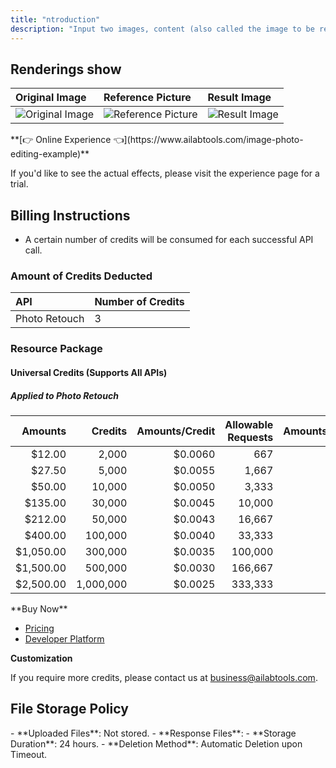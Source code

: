 ```yaml
---
title: "ntroduction"
description: "Input two images, content (also called the image to be repaired) and style (also called the reference image). The content image is transformed according to the style of the style image to get a result image."
---
```


## Renderings show

| Original Image                                                                                         | Reference Picture                                                                                          | Result Image                                                                                       |
|:-------------------------------------------------------------------------------------------------------|:-----------------------------------------------------------------------------------------------------------|:---------------------------------------------------------------------------------------------------|
| ![Original Image](https://img.ailabtools.com/rapidapi/ReferPictureRestoringPicture/original-1-min.jpg) | ![Reference Picture](https://img.ailabtools.com/rapidapi/ReferPictureRestoringPicture/reference-1-min.jpg) | ![Result Image](https://img.ailabtools.com/rapidapi/ReferPictureRestoringPicture/result-1-min.jpg) |
<Tip>
**[👉 Online Experience 👈](https://www.ailabtools.com/image-photo-editing-example)**

If you'd like to see the actual effects, please visit the experience page for a trial.
</Tip>
## Billing Instructions

- A certain number of credits will be consumed for each successful API call.

### Amount of Credits Deducted

| API           | Number of Credits |
|:--------------|:------------------|
| Photo Retouch | 3                 |

### Resource Package

#### Universal Credits (Supports All APIs)

##### Applied to Photo Retouch

|   Amounts |   Credits | Amounts/Credit | Allowable Requests | Amounts/Request |
|----------:|----------:|---------------:|-------------------:|----------------:|
|    $12.00 |     2,000 |        $0.0060 |                667 |         $0.0180 |
|    $27.50 |     5,000 |        $0.0055 |              1,667 |         $0.0165 |
|    $50.00 |    10,000 |        $0.0050 |              3,333 |         $0.0150 |
|   $135.00 |    30,000 |        $0.0045 |             10,000 |         $0.0135 |
|   $212.00 |    50,000 |        $0.0043 |             16,667 |         $0.0129 |
|   $400.00 |   100,000 |        $0.0040 |             33,333 |         $0.0120 |
| $1,050.00 |   300,000 |        $0.0035 |            100,000 |         $0.0105 |
| $1,500.00 |   500,000 |        $0.0030 |            166,667 |         $0.0090 |
| $2,500.00 | 1,000,000 |        $0.0025 |            333,333 |         $0.0075 |
<Tip>
**Buy Now**

- <a href="https://www.ailabtools.com/price?tab=developer" target="_blank">Pricing</a>
- <a href="https://www.ailabtools.com/developer-platform" target="_blank">Developer Platform</a>

**Customization**

If you require more credits, please contact us at <a href="mailto:business@ailabtools.com">business@ailabtools.com</a>.
</Tip>
## File Storage Policy
<Tip>
- **Uploaded Files**: Not stored.
- **Response Files**:
  - **Storage Duration**: 24 hours.
  - **Deletion Method**: Automatic Deletion upon Timeout.
</Tip>  
